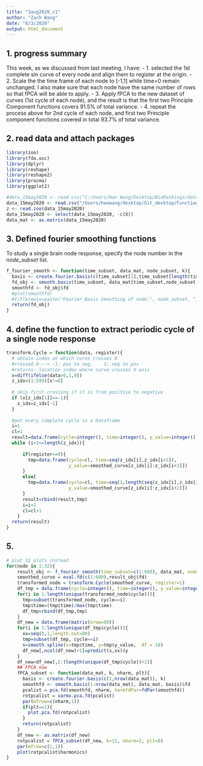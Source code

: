 ```yaml
---
title: "3aug2020_v1"
author: "Zach Wang"
date: "8/3/2020"
output: html_document
---
```


## 1. progress summary
This week, as we discussed from last meeting, I have: 
- 1. selected the 1st complete sin curve of every node and align them to register at the origin.
- 2. Scale the the time frame of each node to [-1,1] while time=0 remain unchanged. I also make sure that each node have the same number of rows so that fPCA will be able to apply.
- 3. Apply fPCA to the new dataset of curves (1st cycle of each node), and the result is that the first two Principle Component functions covers 91.5% of total variance. 
- 4. repeat the process above for 2nd cycle of each node, and first two Principle component functions covered in total 93.7% of total variance.

## 2. read data and attach packages
```r
library(zoo)
library(fda.usc)
library(dplyr)
library(reshape)
library(reshape2)
library(pracma)
library(ggplot2)

#data_15may2020 <- read.csv("C:/Users/Han Wang/Desktop/BioRankings/data_15may2020.csv", header=TRUE)
data_15may2020 <- read.csv("/Users/hanwang/desktop/Git_desktop/Functional_Data_Analysis/data_15may2020.csv", header=TRUE)
z <- read.zoo(data_15may2020)
data_15may2020 <- select(data_15may2020, -c(X))
data_mat <- as.matrix(data_15may2020)
```

## 3. Defined fourier smoothing functions 
To study a single brain node response, specify the node number in the *node_subset* list. 
```r
f_fourier_smooth <- function(time_subset, data_mat, node_subset, k){
  basis <- create.fourier.basis(c(time_subset[1],time_subset[length(time_subset)]), k)
  fd_obj <- smooth.basis(time_subset, data_mat[time_subset,node_subset], basis)
  smoothfd <- fd_obj$fd
  #plot(smoothfd)
  #title(main=paste("Fourier Basis Smoothing of node:", node_subset, ", Basis_number:",k ))
  return(fd_obj)
}
```

## 4. define the function to extract periodic cycle of a single node response
```r
transform.Cycle = function(data, register){
  # obtain index at which curve crosses 0
  #crossed 0---> -1: pos to neg,    1: neg to pos
  #returns: location index where curve crosses X-axis
  x=diff(ifelse(data>0,1,0))       
  z_idx=(1:599)[x!=0]             
  
  # skip first crossing if it is from positive to negative
  if (x[z_idx[1]]==-1){
    z_idx=z_idx[-1]
  }
  
  #put every complete cycle in a Dataframe
  i=1
  cl=1
  result=data.frame(cycle=integer(), time=integer(), y_value=integer())
  while (i+2<=length(z_idx)){
    
      if(register==0){
        tmp=data.frame(cycle=cl, time=seq(z_idx[i],z_idx[i+2]),
                       y_value=smoothed_curve[z_idx[i]:z_idx[i+2]])
      }
      else{
        tmp=data.frame(cycle=cl, time=seq(1,length(seq(z_idx[i],z_idx[i+2]))),
                       y_value=smoothed_curve[z_idx[i]:z_idx[i+2]])  
      }
      result=rbind(result,tmp)
      i=i+2
      cl=cl+1
    }
  return(result)
}

```

## 5. 
```r
# plot 32 plots instead
for(node in 1:32){
    result_obj <- f_fourier_smooth(time_subset=c(1:600), data_mat, node_subset=c(node), k=32)
    smoothed_curve = eval.fd(c(1:600),result_obj$fd)
    transformed_node = transform.Cycle(smoothed_curve, register=1)
    df_tmp = data.frame(cycle=integer(), time=integer(), y_value=integer())
    for(i in 1:length(unique(transformed_node$cycle))){
      tmp=subset(transformed_node, cycle==i)
      tmp$time=(tmp$time)/max(tmp$time)
      df_tmp=rbind(df_tmp,tmp)
    }
    df_new = data.frame(matrix(nrow=80))
    for(i in 1:length(unique(df_tmp$cycle))){
      xx=seq(0,1,length.out=80)
      tmp=subset(df_tmp, cycle==i)
      s=smooth.spline(x=tmp$time, y=tmp$y_value,  df = 10)
      df_new[,ncol(df_new)+1]=predict(s,xx)$y
    }
    df_new=df_new[,2:(length(unique(df_tmp$cycle))+1)]
    ## FPCA now
    fPCA_subset <- function(data_mat, k, nharm, plt){
      basis <- create.fourier.basis(c(1,nrow(data_mat)), k) 
      smoothfd <- smooth.basis(1:nrow(data_mat), data_mat, basis)$fd 
      pcalist = pca.fd(smoothfd, nharm, harmfdPar=fdPar(smoothfd))
      rotpcalist = varmx.pca.fd(pcalist)
      par(mfrow=c(nharm,1))
      if(plt==1){
        plot.pca.fd(rotpcalist)
      } 
      return(rotpcalist)
    }
    df_new <- as.matrix(df_new)
    rotpcalist = fPCA_subset(df_new, k=11, nharm=2, plt=0)
    par(mfrow=c(1,1))
    plot(rotpcalist$harmonics)  
}
```
